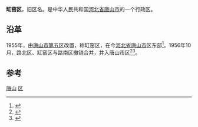 '''缸窑区'''，旧区名。是中华人民共和国[[河北省|河北省]][[唐山市|唐山市]]的一个行政区。

== 沿革 ==
1955年，由[[唐山市|唐山市]][[唐山市第五区|第五区]]改置，称缸窑区，在今[[河北省|河北省]][[唐山市|唐山市]]区东部<ref>{{Cite book|title=中华人民共和国地名大词典 第1卷|last=崔乃夫主编|first=|publisher=北京：[[商务印书馆|商务印书馆]]|year=1998.01|isbn=7-100-01836-6|location=|pages=256}}</ref>。1956年10月，路北区、缸窑区与路南区撤销合并，并入唐山市区<ref>{{Cite book|title=唐山市路北区志|last=杨居斗，高金山主编；唐山市路北区地方志编纂委员会编|first=|publisher=北京：[[中华书局|中华书局]]|year=1999.05|isbn=7-101-02041-0|location=|pages=529-530}}</ref><ref>{{Cite book|title=中国共产党唐山市路北区历史大事记 1948-2001|last=中共唐山市路北区委党史研究室|first=|publisher=北京：[[中央文献出版社|中央文献出版社]]|year=2002.11|isbn=7-5073-1267-4|location=|pages=19}}</ref>。

==参考==
{{reflist}}

{{Hebei-stub}}
[[Category:河北已撤消的市辖区|唐山]]
[[Category:唐山行政区划史|区]]